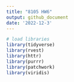 ```yaml
---
title: "8105 HW6"
output: github_document
date: '2022-12-3'
---
```


```r
# load libraries
library(tidyverse)
library(rvest)
library(httr)
library(purrr)
library(patchwork)
library(viridis)
```